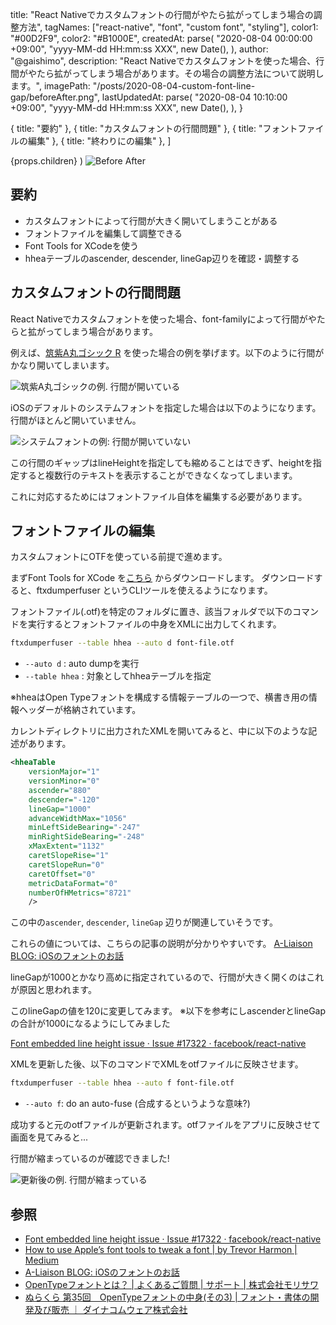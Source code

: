 
  title:
    "React Nativeでカスタムフォントの行間がやたら拡がってしまう場合の調整方法",
  tagNames: ["react-native", "font", "custom font", "styling"],
  color1: "#00D2F9",
  color2: "#B1000E",
  createdAt: parse(
    "2020-08-04 00:00:00 +09:00",
    "yyyy-MM-dd HH:mm:ss XXX",
    new Date(),
  ),
  author: "@gaishimo",
  description:
    "React Nativeでカスタムフォントを使った場合、行間がやたら拡がってしまう場合があります。その場合の調整方法について説明します。",
  imagePath: "/posts/2020-08-04-custom-font-line-gap/beforeAfter.png",
  lastUpdatedAt: parse(
    "2020-08-04 10:10:00 +09:00",
    "yyyy-MM-dd HH:mm:ss XXX",
    new Date(),
  ),
}

  { title: "要約" },
  { title: "カスタムフォントの行間問題" },
  { title: "フォントファイルの編集" },
  { title: "終わりにの編集" },
]

  <PostLayout headlines={headlines} meta={meta}>
    {props.children}
  </PostLayout>
)


<ImageWrapper width="100%">
  <img alt="Before After" src="/posts/2020-08-04-custom-font-line-gap/beforeAfter.png" width={"100%"} height="auto" />
</ImageWrapper>

## 要約
- カスタムフォントによって行間が大きく開いてしまうことがある
- フォントファイルを編集して調整できる
- Font Tools for XCodeを使う
- hheaテーブルのascender, descender, lineGap辺りを確認・調整する


## カスタムフォントの行間問題

React Nativeでカスタムフォントを使った場合、font-familyによって行間がやたらと拡がってしまう場合があります。

例えば、[筑紫A丸ゴシック R](https://fontworks.co.jp/fontsearch/TsukuARdGothicStd-R/) を使った場合の例を挙げます。以下のように行間がかなり開いてしまいます。

<ImageWrapper width="50%">
  <img alt="筑紫A丸ゴシックの例. 行間が開いている" src="/posts/2020-08-04-custom-font-line-gap/line-gap1.jpg" width={"100%"} height="auto" />
</ImageWrapper>

iOSのデフォルトのシステムフォントを指定した場合は以下のようになります。行間がほとんど開いていません。

<ImageWrapper width="50%">
  <img alt="システムフォントの例: 行間が開いていない" src="/posts/2020-08-04-custom-font-line-gap/system-font.jpg" width={"100%"} height="auto" />
</ImageWrapper>

この行間のギャップはlineHeightを指定しても縮めることはできず、heightを指定すると複数行のテキストを表示することができなくなってしまいます。

これに対応するためにはフォントファイル自体を編集する必要があります。

## フォントファイルの編集

カスタムフォントにOTFを使っている前提で進めます。

まずFont Tools for XCode を[こちら](https://developer.apple.com/download/more/?=Font%20Tools%20for%20Xcode) からダウンロードします。
ダウンロードすると、ftxdumperfuser というCLIツールを使えるようになります。

フォントファイル(.otf)を特定のフォルダに置き、該当フォルダで以下のコマンドを実行するとフォントファイルの中身をXMLに出力してくれます。

```bash
ftxdumperfuser --table hhea --auto d font-file.otf
```

- `--auto d` : auto dumpを実行
- `--table hhea` : 対象としてhheaテーブルを指定

※hheaはOpen Typeフォントを構成する情報テーブルの一つで、横書き用の情報ヘッダーが格納されています。

カレントディレクトリに出力されたXMLを開いてみると、中に以下のような記述があります。

```xml
<hheaTable
	versionMajor="1"
	versionMinor="0"
	ascender="880"
	descender="-120"
	lineGap="1000"
	advanceWidthMax="1056"
	minLeftSideBearing="-247"
	minRightSideBearing="-248"
	xMaxExtent="1132"
	caretSlopeRise="1"
	caretSlopeRun="0"
	caretOffset="0"
	metricDataFormat="0"
	numberOfHMetrics="8721"
	/>
```

この中の`ascender`, `descender`, `lineGap` 辺りが関連していそうです。

これらの値については、こちらの記事の説明が分かりやすいです。
[A-Liaison BLOG: iOSのフォントのお話](http://akisute.com/2016/09/ios.html)


lineGapが1000とかなり高めに指定されているので、行間が大きく開くのはこれが原因と思われます。

このlineGapの値を120に変更してみます。
※以下を参考にしascenderとlineGapの合計が1000になるようにしてみました

[Font embedded line height issue · Issue #17322 · facebook/react-native](https://github.com/facebook/react-native/issues/17322#issuecomment-353730680)

XMLを更新した後、以下のコマンドでXMLをotfファイルに反映させます。

```bash
ftxdumperfuser --table hhea --auto f font-file.otf
```

- `--auto f`: do an auto-fuse (合成するというような意味?)

成功すると元のotfファイルが更新されます。otfファイルをアプリに反映させて画面を見てみると...

行間が縮まっているのが確認できました!

<ImageWrapper width="50%">
  <img alt="更新後の例. 行間が縮まっている" src="/posts/2020-08-04-custom-font-line-gap/line-gap2.jpg" width={"100%"} height="auto" />
</ImageWrapper>


## 参照

- [Font embedded line height issue · Issue #17322 · facebook/react-native](https://github.com/facebook/react-native/issues/17322#issuecomment-353730680)
- [How to use Apple’s font tools to tweak a font | by Trevor Harmon | Medium](https://medium.com/@thetrevorharmon/how-to-use-apples-font-tools-to-tweak-a-font-a386600255ae)
- [A-Liaison BLOG: iOSのフォントのお話](http://akisute.com/2016/09/ios.html)
- [OpenTypeフォントとは？ | よくあるご質問 | サポート | 株式会社モリサワ](https://www.morisawa.co.jp/support/faq/165)
- [ぬらくら 第35回　OpenTypeフォントの中身(その3) | フォント・書体の開発及び販売 ｜ ダイナコムウェア株式会社](https://www.dynacw.co.jp/fontstory/fontstory_detail.aspx?s=86&r=32&ftag=%E9%80%A3%E8%BC%89%E3%82%B3%E3%83%A9%E3%83%A0)